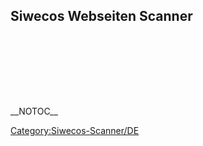 == '''Siwecos Webseiten Scanner''' ==

{{:TLS_Scanner/DE}}
<br>

{{:DOMXSS_Scanner/DE}}
<br>

{{:Header_Scanner/DE}}
<br>

{{:Info_Leak_Scanner/DE}}
<br>

{{:Initiative-S_Scanner/DE}}

<br>
[[Category:Siwecos-Scanner/DE]]


__NOTOC__
